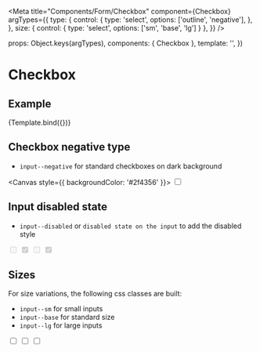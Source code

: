 
<Meta
  title="Components/Form/Checkbox"
  component={Checkbox}
  argTypes={{
    type: {
      control: {
        type: 'select',
        options: ['outline', 'negative'],
      },
    },
    size: { control: { type: 'select', options: ['sm', 'base', 'lg'] } },
  }}
/>

  props: Object.keys(argTypes),
  components: { Checkbox },
  template: '<Checkbox :type="type" :size="size" />',
})

# Checkbox

## Example

<Canvas>
  <Story
    name="Example"
    args={{
      type: 'outline',
      size: 'base',
    }}
  >
    {Template.bind({})}
  </Story>
</Canvas>

<ArgsTable story="Example" />

## Checkbox negative type

- `input--negative` for standard checkboxes on dark background

<Canvas style={{ backgroundColor: '#2f4356' }}>
  <input type="checkbox" class="input--negative input--base" />
</Canvas>

## Input disabled state

- `input--disabled` or `disabled state on the input` to add the disabled style

<Canvas>
  <input type="checkbox" class="input--outline input--base" disabled />
  <input type="checkbox" class="input--outline input--base" disabled checked />
  <input type="checkbox" class="input--negative input--base" disabled />
  <input type="checkbox" class="input--negative input--base" disabled checked />
</Canvas>

## Sizes

For size variations, the following css classes are built:

- `input--sm` for small inputs
- `input--base` for standard size
- `input--lg` for large inputs

<Canvas>
  <input type="checkbox" class="input--outline input--sm" value="input--sm" />
  <input
    type="checkbox"
    class="input--outline input--base"
    value="input--base"
  />
  <input type="checkbox" class="input--outline input--lg" value="input--lg" />
</Canvas>
